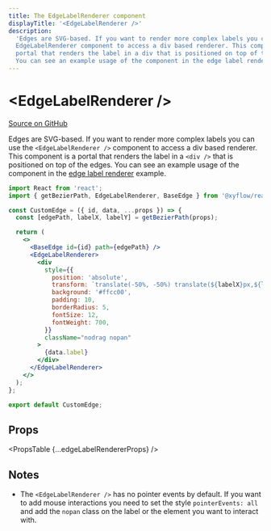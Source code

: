 ```yaml
---
title: The EdgeLabelRenderer component
displayTitle: '<EdgeLabelRenderer />'
description:
  'Edges are SVG-based. If you want to render more complex labels you can use the
  EdgeLabelRenderer component to access a div based renderer. This component is a
  portal that renders the label in a div that is positioned on top of the edges.
  You can see an example usage of the component in the edge label renderer example.'
---
```



# &lt;EdgeLabelRenderer />

[Source on GitHub](https://github.com/xyflow/xyflow/blob/main/packages/react/src/components/EdgeLabelRenderer/index.tsx)

Edges are SVG-based. If you want to render more complex labels you can use the
`<EdgeLabelRenderer />` component to access a div based renderer. This component
is a portal that renders the label in a `<div />` that is positioned on top of
the edges. You can see an example usage of the component in the [edge label renderer](/examples/edges/edge-label-renderer)
example.

```jsx
import React from 'react';
import { getBezierPath, EdgeLabelRenderer, BaseEdge } from '@xyflow/react';

const CustomEdge = ({ id, data, ...props }) => {
  const [edgePath, labelX, labelY] = getBezierPath(props);

  return (
    <>
      <BaseEdge id={id} path={edgePath} />
      <EdgeLabelRenderer>
        <div
          style={{
            position: 'absolute',
            transform: `translate(-50%, -50%) translate(${labelX}px,${labelY}px)`,
            background: '#ffcc00',
            padding: 10,
            borderRadius: 5,
            fontSize: 12,
            fontWeight: 700,
          }}
          className="nodrag nopan"
        >
          {data.label}
        </div>
      </EdgeLabelRenderer>
    </>
  );
};

export default CustomEdge;
```

## Props

<PropsTable {...edgeLabelRendererProps} />

## Notes

- The `<EdgeLabelRenderer />` has no pointer events by default. If you want to
  add mouse interactions you need to set the style `pointerEvents: all` and add
  the `nopan` class on the label or the element you want to interact with.
